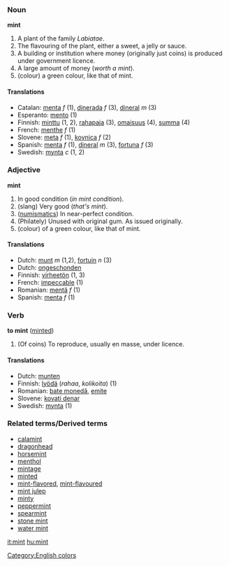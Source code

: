 {{Wikipedia}}
===Noun===
'''mint'''

# A plant of the family ''Labiatae''.
# The flavouring of the plant, either a sweet, a jelly or sauce.
# A building or institution where money (originally just coins) is produced under government licence.
# A large amount of money (''worth a mint'').
#(colour) a green colour, like that of mint.

====Translations====
*Catalan: [[menta]] ''f'' (1), [[dinerada]] ''f'' (3), [[dineral]] ''m'' (3)
*Esperanto: [[mento]] (1)
*Finnish: [[minttu]] (1, 2), [[rahapaja]] (3), [[omaisuus]] (4), [[summa]] (4)
*French: [[menthe]] ''f'' (1)
*Slovene: [[meta]] ''f'' (1), [[kovnica]] ''f'' (2)
*Spanish: [[menta]] ''f'' (1), [[dineral]] ''m'' (3), [[fortuna]] ''f'' (3)
*Swedish: [[mynta]] ''c'' (1, 2)

===Adjective===
'''mint'''

# In good condition (''in mint condition'').
# (slang) Very good (''that's mint'').
# ([[numismatics]]) In near-perfect condition.
# (Philately) Unused with original gum. As issued originally.
#(colour) of a green colour, like that of mint.
====Translations====
*Dutch: [[munt]] ''m'' (1,2), [[fortuin]] ''n'' (3)
*Dutch: [[ongeschonden]]
*Finnish: [[virheetön]] (1, 3)
*French: [[impeccable]] (1)
*Romanian: [[mentă]] ''f'' (1)
*Spanish: [[menta]] ''f'' (1)

===Verb===
'''to mint''' ([[minted]])

# (Of coins) To reproduce, usually en masse, under licence.

====Translations====
*Dutch: [[munten]]
*Finnish: [[lyödä]] (''rahaa'', ''kolikoita'') (1)
*Romanian: [[bate monedă]], [[emite]]
*Slovene: [[kovati denar]]
*Swedish: [[mynta]] (1)

===Related terms/Derived terms===
*[[calamint]]
*[[dragonhead]]
*[[horsemint]]
*[[menthol]]
*[[mintage]]
*[[minted]]
*[[mint-flavored]], [[mint-flavoured]]
*[[mint julep]]
*[[minty]]
*[[peppermint]]
*[[spearmint]]
*[[stone mint]]
*[[water mint]]

[[Category:English colors]]

[[it:mint]]
[[hu:mint]]